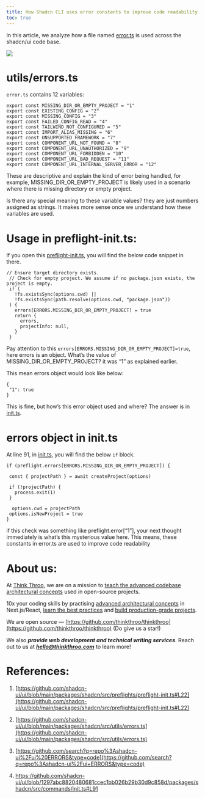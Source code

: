 ```yaml
---
title: How Shadcn CLI uses error constants to improve code readability
toc: true
---
```


In this article, we analyze how a file named [error.ts](https://github.com/shadcn-ui/ui/blob/main/packages/shadcn/src/utils/errors.ts) is used across the shadcn/ui code base.

![](https://miro.medium.com/v2/resize:fit:875/1*O1GAhUUbgxAOetFrCt9yTQ.png)

# **utils/errors.ts**

`error.ts` contains 12 variables:

```plaintext
export const MISSING_DIR_OR_EMPTY_PROJECT = "1"
export const EXISTING_CONFIG = "2"
export const MISSING_CONFIG = "3"
export const FAILED_CONFIG_READ = "4"
export const TAILWIND_NOT_CONFIGURED = "5"
export const IMPORT_ALIAS_MISSING = "6"
export const UNSUPPORTED_FRAMEWORK = "7"
export const COMPONENT_URL_NOT_FOUND = "8"
export const COMPONENT_URL_UNAUTHORIZED = "9"
export const COMPONENT_URL_FORBIDDEN = "10"
export const COMPONENT_URL_BAD_REQUEST = "11"
export const COMPONENT_URL_INTERNAL_SERVER_ERROR = "12"
```

These are descriptive and explain the kind of error being handled, for example, MISSING\_DIR\_OR\_EMPTY\_PROJECT is likely used in a scenario where there is missing directory or empty project.

Is there any special meaning to these variable values? they are just numbers assigned as strings. It makes more sense once we understand how these variables are used.

# **Usage in preflight-init.ts:**

If you open this [preflight-init.ts](https://github.com/shadcn-ui/ui/blob/main/packages/shadcn/src/preflights/preflight-init.ts#L22), you will find the below code snippet in there.

```plaintext
// Ensure target directory exists.
 // Check for empty project. We assume if no package.json exists, the project is empty.
 if (
   !fs.existsSync(options.cwd) ||
   !fs.existsSync(path.resolve(options.cwd, "package.json"))
 ) {
   errors[ERRORS.MISSING_DIR_OR_EMPTY_PROJECT] = true
   return {
     errors,
     projectInfo: null,
   }
 }
```

Pay attention to this `errors[ERRORS.MISSING_DIR_OR_EMPTY_PROJECT]=true`, here errors is an object. What’s the value of MISSING\_DIR\_OR\_EMPTY\_PROJECT? it was “1” as explained earlier.

This mean errors object would look like below:

```plaintext
{
 "1": true
}
```

This is fine, but how’s this error object used and where? The answer is in [init.ts](https://github.com/shadcn-ui/ui/blob/1297abc8820480681ccec1bb026b29b30d9c858d/packages/shadcn/src/commands/init.ts#L91).

# **errors object in init.ts**

At line 91, in [init.ts](https://github.com/shadcn-ui/ui/blob/1297abc8820480681ccec1bb026b29b30d9c858d/packages/shadcn/src/commands/init.ts#L91), you will find the below `if` block.

```plaintext
if (preflight.errors[ERRORS.MISSING_DIR_OR_EMPTY_PROJECT]) {
 
 const { projectPath } = await createProject(options)
 
 if (!projectPath) {
   process.exit(1)
 }
 
  options.cwd = projectPath
 options.isNewProject = true
}
```

if this check was something like preflight.error\[“1”\], your next thought immediately is what’s this mysterious value here. This means, these constants in error.ts are used to improve code readability

# **About us:**

At [Think Throo](https://thinkthroo.com/), we are on a mission to [teach the advanced codebase architectural concepts](https://app.thinkthroo.com/architecture) used in open-source projects.

10x your coding skills by practising [advanced architectural concepts](https://app.thinkthroo.com/architecture) in Next.js/React, [learn the best practices](https://app.thinkthroo.com/best-practices) and [build production-grade projects](https://app.thinkthroo.com/production-grade-projects).

We are open source — [https://github.com/thinkthroo/thinkthroo](https://github.com/thinkthroo/thinkthroo) (Do give us a star!)

We also ***provide web development and technical writing services***. Reach out to us at ***hello@thinkthroo.com*** to learn more!

# **References:**

1. [https://github.com/shadcn-ui/ui/blob/main/packages/shadcn/src/preflights/preflight-init.ts#L22](https://github.com/shadcn-ui/ui/blob/main/packages/shadcn/src/preflights/preflight-init.ts#L22)
    
2. [https://github.com/shadcn-ui/ui/blob/main/packages/shadcn/src/utils/errors.ts](https://github.com/shadcn-ui/ui/blob/main/packages/shadcn/src/utils/errors.ts)
    
3. [https://github.com/search?q=repo%3Ashadcn-ui%2Fui%20ERRORS&type=code](https://github.com/search?q=repo%3Ashadcn-ui%2Fui+ERRORS&type=code)
    
4. https://github.com/shadcn-ui/ui/blob/1297abc8820480681ccec1bb026b29b30d9c858d/packages/shadcn/src/commands/init.ts#L91
